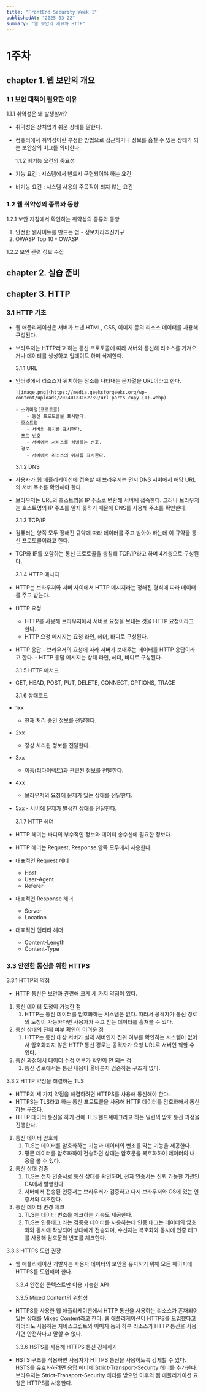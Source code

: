 ```yaml
---
title: "FrontEnd Security Week 1"
publishedAt: "2025-03-22"
summary: "웹 보안의 개요와 HTTP"
---
```


# 1주차

## chapter 1. 웹 보안의 개요

### 1.1 보안 대책이 필요한 이유

1.1.1 취약성은 왜 발생할까?

- 취약성은 상처입기 쉬운 상태를 말한다.
- 컴퓨터에서 취약성이란 부정한 방법으로 접근하거나 정보를 훔칠 수 있는 상태가 되는 보안상의 버그를 의미한다.

  1.1.2 비기능 요건의 중요성

- 기능 요건 : 시스템에서 반드시 구현되어야 하는 요건
- 비기능 요건 : 시스템 사용의 주목적이 되지 않는 요건

### 1.2 웹 취약성의 종류와 동향

1.2.1 보안 지침에서 확인하는 취약성의 종류와 동향

1. 안전한 웹사이트를 만드는 법 - 정보처리추진기구
2. OWASP Top 10 - OWASP

1.2.2 보안 관련 정보 수집

## chapter 2. 실습 준비

## chapter 3. HTTP

### 3.1 HTTP 기초

- 웹 애플리케이션은 서버가 보낸 HTML, CSS, 이미지 등의 리소스 데이터를 사용해 구성된다.
- 브라우저는 HTTP라고 하는 통신 프로토콜에 따라 서버와 통신해 리소스를 가져오거나 데이터를 생성하고 업데이트 하며 삭제한다.

  3.1.1 URL

- 인터넷에서 리소스가 위치하는 장소를 나타내는 문자열을 URL이라고 한다.

      ![image.png](https://media.geeksforgeeks.org/wp-content/uploads/20240123162739/url-parts-copy-(1).webp)

      - 스키마명(프로토콜)
          - 통신 프로토콜을 표시한다.
      - 호스트명
          - 서버의 위치를 표시한다.
      - 포트 번호
          - 서버에서 서비스를 식별하는 번호.
      - 경로
          - 서버에서 리소스의 위치를 표시한다.

  3.1.2 DNS

- 사용자가 웹 애플리케이션에 접속할 때 브라우저는 먼저 DNS 서버에서 해당 URL의 서버 주소를 확인해야 한다.
- 브라우저는 URL의 호스트명을 IP 주소로 변환해 서버에 접속한다. 그러나 브라우저는 호스트명의 IP 주소를 알지 못하기 때문에 DNS를 사용해 주소를 확인한다.

  3.1.3 TCP/IP

- 컴퓨터는 양쪽 모두 정해진 규약에 따라 데이터를 주고 받아야 하는데 이 규약을 통신 프로토콜이라고 한다.
- TCP와 IP를 포함하는 통신 프로토콜을 총칭해 TCP/IP라고 하며 4계층으로 구성된다.

  3.1.4 HTTP 메시지

- HTTP는 브라우저와 서버 사이에서 HTTP 메시지라는 정해진 형식에 따라 데이터를 주고 받는다.
- HTTP 요청
  - HTTP를 사용해 브라우저에서 서버로 요청을 보내는 것을 HTTP 요청이라고 한다.
  - HTTP 요청 메시지는 요청 라인, 헤더, 바디로 구성된다.
- HTTP 응답 - 브라우저의 요청에 따라 서버가 보내주는 데이터를 HTTP 응답이라고 한다. - HTTP 응답 메시지는 상태 라인, 헤더, 바디로 구성된다.

  3.1.5 HTTP 메서드

- GET, HEAD, POST, PUT, DELETE, CONNECT, OPTIONS, TRACE

  3.1.6 상태코드

- 1xx
  - 현재 처리 중인 정보를 전달한다.
- 2xx
  - 정상 처리된 정보를 전달한다.
- 3xx
  - 이동(리다이렉트)과 관련된 정보를 전달한다.
- 4xx
  - 브라우저의 요청에 문제가 있는 상태를 전달한다.
- 5xx - 서버에 문제가 발생한 상태를 전달한다.

  3.1.7 HTTP 헤더

- HTTP 헤더는 바디의 부수적인 정보와 데이터 송수신에 필요한 정보다.
- HTTP 헤더는 Request, Response 양쪽 모두에서 사용한다.
- 대표적인 Request 헤더
  - Host
  - User-Agent
  - Referer
- 대표적인 Response 헤더
  - Server
  - Location
- 대표적인 엔티티 헤더
  - Content-Length
  - Content-Type

### 3.3 안전한 통신을 위한 HTTPS

3.3.1 HTTP의 약점

- HTTP 통신은 보안과 관련해 크게 세 가지 약점이 있다.

1. 통신 데이터 도청이 가능한 점
   1. HTTP는 통신 데이터를 암호화하는 시스템은 없다. 따라서 공격자가 통신 경로의 도청이 가능하다면 사용자가 주고 받는 데이터를 훔쳐볼 수 있다.
2. 통신 상대의 진위 여부 확인이 어려운 점
   1. HTTP는 통신 대상 서버가 실제 서버인지 진위 여부를 확인하는 시스템이 없어서 암호화되지 않은 HTTP 통신 경로는 공격자가 요청 URL로 서버인 척할 수 있다.
3. 통신 과정에서 데이터 수정 여부가 확인이 안 되는 점
   1. 통신 경로에서는 통신 내용이 올바른지 검증하는 구조가 없다.

3.3.2 HTTP 약점을 해결하는 TLS

- HTTP의 세 가지 약점을 해결하려면 HTTPS를 사용해 통신해야 한다.
- HTTPS는 TLS라고 하는 통신 프로토콜을 사용해 HTTP 데이터를 암호화해서 통신하는 구조다.
- HTTP 데이터 통신을 하기 전에 TLS 핸드셰이크라고 하는 일련의 암호 통신 과정을 진행한다.

1. 통신 데이터 암호화
   1. TLS는 데이터를 암호화하는 기능과 데이터의 변조를 막는 기능을 제공한다.
   2. 평문 데이터를 암호화하여 전송하면 상대는 암호문을 복호화하여 데이터의 내용을 볼 수 있다.
2. 통신 상대 검증
   1. TLS는 전자 인증서로 통신 상대를 확인하며, 전자 인증서는 신뢰 가능한 기관인 CA에서 발행한다.
   2. 서버에서 전송된 인증서는 브라우저가 검증하고 다시 브라우저와 OS에 있는 인증서와 대조한다.
3. 통신 데이터 변경 체크
   1. TLS는 데이터 변조를 체크하는 기능도 제공한다.
   2. TLS는 인증태그 라는 검증용 데이터를 사용하는데 인증 태그는 데이터의 암호화와 동시에 작성되어 상대에게 전송되며, 수신자는 복호화와 동시에 인증 태그를 사용해 암호문의 변조를 체크한다.

3.3.3 HTTPS 도입 권장

- 웹 애플리케이션 개발자는 사용자 데이터의 보안을 유지하기 위해 모든 페이지에 HTTPS를 도입해야 한다.

  3.3.4 안전한 콘텍스트만 이용 가능한 API

  3.3.5 Mixed Content의 위험성

- HTTPS를 사용한 웹 애플리케이션에서 HTTP 통신을 사용하는 리소스가 혼재되어 있는 상태를 Mixed Content라고 한다. 웹 애플리케이션이 HTTPS를 도입했다고 하더라도 사용하는 자바스크립트와 이미지 등의 하부 리소스가 HTTP 통신을 사용하면 안전하다고 말할 수 없다.

  3.3.6 HSTS를 사용해 HTTPS 통신 강제하기

- HSTS 구조를 적용하면 사용자가 HTTPS 통신을 사용하도록 강제할 수 있다. HSTS를 유효화하려면 응답 헤더에 Strict-Transport-Security 헤더를 추가한다. 브라우저는 Strict-Transport-Security 헤더를 받으면 이후의 웹 애플리케이션 요청은 HTTPS를 사용한다.
